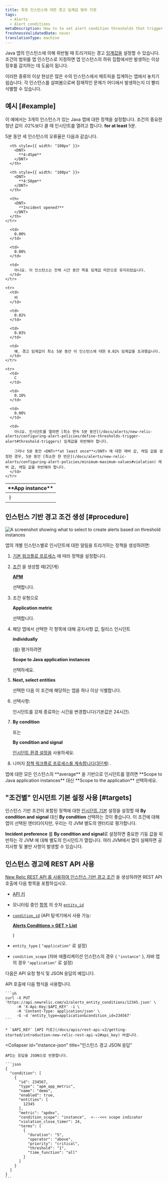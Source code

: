 ```yaml
---
title: 특정 인스턴스에 대한 경고 임계값 범위 지정
tags:
  - Alerts
  - Alert conditions
metaDescription: How to to set alert condition thresholds that trigger when they are breached by any of your Java app's instances.
freshnessValidatedDate: never
translationType: machine
---
```



Java 앱의 인스턴스에 의해 위반될 때 트리거되는 경고 [임계값을](/docs/using-new-relic/welcome-new-relic/get-started/glossary#alert-threshold) 설정할 수 있습니다. 조건의 범위를 앱 인스턴스로 지정하면 앱 인스턴스의 하위 집합에서만 발생하는 이상 징후를 감지하는 데 도움이 됩니다.

이러한 종류의 이상 현상은 많은 수의 인스턴스에서 메트릭을 집계하는 앱에서 놓치기 쉽습니다. 각 인스턴스를 살펴봄으로써 잠재적인 문제가 어디에서 발생하는지 더 빨리 식별할 수 있습니다.

## 예시 [#example]

이 예에서는 3개의 인스턴스가 있는 Java 앱에 대한 정책을 설정합니다. 조건의 중요한 청년 값이 .02%보다 클 때 인시던트를 열려고 합니다. <DNT>**for at least**</DNT> 5분.

5분 동안 세 인스턴스의 오류율은 다음과 같습니다.

<table>
  <thead>
    <tr>
      <th style={{ width: "100px" }}>
        <DNT>
          **App instance**
        </DNT>
      </th>

      <th style={{ width: "100px" }}>
        <DNT>
          **4:45pm**
        </DNT>
      </th>

      <th style={{ width: "100px" }}>
        <DNT>
          **4:50pm**
        </DNT>
      </th>

      <th>
        <DNT>
          **Incident opened?**
        </DNT>
      </th>
    </tr>
  </thead>

  <tbody>
    <tr>
      <td>
        ㅏ
      </td>

      <td>
        0.00%
      </td>

      <td>
        0.00%
      </td>

      <td>
        아니요. 이 인스턴스는 전체 시간 동안 목표 임계값 미만으로 유지되었습니다.
      </td>
    </tr>

    <tr>
      <td>
        비
      </td>

      <td>
        0.02%
      </td>

      <td>
        0.03%
      </td>

      <td>
        예. 경고 임계값이 최소 5분 동안 이 인스턴스에 대한 0.02% 임계값을 초과했습니다.
      </td>
    </tr>

    <tr>
      <td>
        C
      </td>

      <td>
        0.10%
      </td>

      <td>
        0.00%
      </td>

      <td>
        아니요. 인시던트를 열려면 [최소 연속 5분 동안](/docs/alerts/new-relic-alerts/configuring-alert-policies/define-thresholds-trigger-alert#threshold-triggers) 임계값을 위반해야 합니다.

        그러나 5분 동안 <DNT>**at least once**</DNT> 에 대한 레버 값, 레일 값을 설정한 경우, 5분 동안 [최소한 한 번은](/docs/alerts/new-relic-alerts/configuring-alert-policies/minimum-maximum-values#violation) 레버 값, 레일 값을 위반해야 합니다.
      </td>
    </tr>
  </tbody>
</table>

## 인스턴스 기반 경고 조건 생성 [#procedure]

<img
  title="Create alerts based on threshold instances"
  alt="A screenshot showing what to select to create alerts based on threshold instances"
  src={alertsThresholdsInstances}
/>

앱의 개별 인스턴스별로 인시던트에 대한 알림을 트리거하는 정책을 생성하려면:

1. [기본 워크플로 프로세스](/docs/alerts/new-relic-alerts/configuring-alert-policies/alert-policy-workflow#alert-policy-process) 에 따라 정책을 설정합니다.

2. [조건](/docs/alerts/new-relic-alerts/configuring-alert-policies/define-alert-conditions) 을 생성할 때(2단계)

   <DNT>[**APM**](/docs/alerts/new-relic-alerts/configuring-alert-policies/select-product-targets-alert-condition)</DNT>

   선택합니다.

3. 조건 유형으로

   <DNT>**Application metric**</DNT>

   선택합니다.

4. 해당 앱에서 선택한 각 항목에 대해 공지사항 값, 릴리스 인시던트

   <DNT>**individually**</DNT>

   (를) 평가하려면

   <DNT>**Scope to Java application instances**</DNT>

   선택하세요.

5. <DNT>**Next, select entities**</DNT>

   선택한 다음 이 조건에 해당하는 앱을 하나 이상 식별합니다.

6. 선택사항:

   <InlinePopover type="alerts"/>

   인시던트를 강제 종료하는 시간을 변경합니다(기본값은 24시간).

7. <DNT>**By condition**</DNT>

   또는

   <DNT>**By condition and signal**</DNT>

   [인시던트 환경 설정을](/docs/alerts/new-relic-alerts/reviewing-alert-incidents/specify-when-new-relic-creates-incidents) 사용하세요.

8. 나머지 [정책 워크플로 프로세스를 계속합니다(3단계)](/docs/alerts/new-relic-alerts/configuring-alert-policies/alert-policy-workflow#alert-policy-process) .

<Callout variant="tip">
  앱에 대한 모든 인스턴스의 <DNT>**average**</DNT> 을 기반으로 인시던트를 열려면 <DNT>**Scope to Java application instances**</DNT> 대신 <DNT>**Scope to the application**</DNT> 선택하세요.
</Callout>

## "조건별" 인시던트 기본 설정 사용 [#targets]

인스턴스 기반 조건이 포함된 정책에 대한 [인시던트 기본](/docs/alerts/new-relic-alerts/reviewing-alert-incidents/specify-when-new-relic-creates-incidents) 설정을 설정할 때 <DNT>**By condition and signal**</DNT> 대신 <DNT>**By condition**</DNT> 선택하는 것이 좋습니다. 이 조건에 대해 앱이 선택된 엔터티이지만, 우리는 각 JVM 별도의 엔터티로 평가합니다.

<DNT>**Incident preference**</DNT> 를 <DNT>**By condition and signal**</DNT>로 설정하면 중요한 기둥 값을 위반하는 각 JVM 에 대해 별도의 인시던트가 열립니다. 여러 JVM에서 앱이 실패하면 공지사항 및 불만 사항이 발생할 수 있습니다.

## 인스턴스 경고에 REST API 사용

[New Relic REST API 를 사용하여 인스턴스 기반 경고 조건](/docs/alerts/new-relic-alerts/rest-api-alerts/manage-entities-alerts-conditions) 을 생성하려면 REST API 호출에 다음 항목을 포함하십시오.

* [API 키](/docs/apis/rest-api-v2/getting-started/introduction-new-relic-rest-api-v2#api_key)

* 모니터링 중인 [항목](/docs/using-new-relic/welcome-new-relic/get-started/glossary#entity) 의 숫자 [`entity_id`](/docs/using-new-relic/welcome-new-relic/get-started/glossary#entity)

* [`condition_id`](/docs/using-new-relic/welcome-new-relic/get-started/glossary#alert-condition) (API 탐색기에서 사용 가능:

  <DNT>[**Alerts Conditions > GET > List**](https://rpm.newrelic.com/api/explore/alerts_entity_conditions/list)</DNT>

  )

* `entity_type` ( `"application"` 로 설정)

* `condition_scope` (자바 애플리케이션 인스턴스의 경우 &#x7B; `"instance"` }, 자바 앱의 경우 `"application"` 로 설정)

다음은 API 요청 형식 및 JSON 응답의 예입니다.

<CollapserGroup>
  <Collapser
    id="instance-api"
    title="인스턴스 알림 API 호출"
  >
    API 호출에 다음 형식을 사용합니다.

    ```sh
    curl -X PUT 'https://api.newrelic.com/v2/alerts_entity_conditions/12345.json' \
         -H 'X-Api-Key:$API_KEY' -i \
         -H 'Content-Type: application/json' \
         -G -d 'entity_type=application&condition_id=234567'
    ```

    * `$API_KEY` [API 키로](/docs/apis/rest-api-v2/getting-started/introduction-new-relic-rest-api-v2#api_key) 바꿉니다.
  </Collapser>

  <Collapser
    id="instance-json"
    title="인스턴스 경고 JSON 응답"
  >
    API는 응답을 JSON으로 반환합니다.

    ```json
    {
      "condition": [
        {
          "id": 234567,
          "type": "apm_app_metric",
          "name": "demo",
          "enabled": true,
          "entities": [
            12345
          ],
          "metric": "apdex",
          "condition_scope": "instance",  <---<<< scope indicator
          "violation_close_timer": 24,
          "terms": [
            {
              "duration": "5",
              "operator": "above",
              "priority": "critical",
              "threshold": "1",
              "time_function": "all"
            }
          ]
        }
      ]
    }
    ```
  </Collapser>
</CollapserGroup>